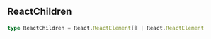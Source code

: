 ## ReactChildren

<a id="reactchildren"></a>
<CodeGroup>
```typescript
type ReactChildren = React.ReactElement[] | React.ReactElement
```
</CodeGroup>